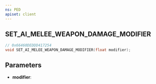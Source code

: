 ```yaml
---
ns: PED
apiset: client
---
```

## SET_AI_MELEE_WEAPON_DAMAGE_MODIFIER

```c
// 0x66460DEDDD417254
void SET_AI_MELEE_WEAPON_DAMAGE_MODIFIER(float modifier);
```


## Parameters
* **modifier**: